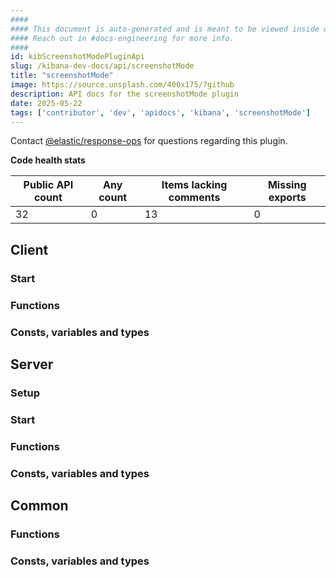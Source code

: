 ```yaml
---
####
#### This document is auto-generated and is meant to be viewed inside our experimental, new docs system.
#### Reach out in #docs-engineering for more info.
####
id: kibScreenshotModePluginApi
slug: /kibana-dev-docs/api/screenshotMode
title: "screenshotMode"
image: https://source.unsplash.com/400x175/?github
description: API docs for the screenshotMode plugin
date: 2025-05-22
tags: ['contributor', 'dev', 'apidocs', 'kibana', 'screenshotMode']
---
```




Contact [@elastic/response-ops](https://github.com/orgs/elastic/teams/response-ops) for questions regarding this plugin.

**Code health stats**

| Public API count  | Any count | Items lacking comments | Missing exports |
|-------------------|-----------|------------------------|-----------------|
| 32 | 0 | 13 | 0 |

## Client

### Start
<DocDefinitionList data={[screenshotModeObj.client.start]}/>

### Functions
<DocDefinitionList data={screenshotModeObj.client.functions}/>

### Consts, variables and types
<DocDefinitionList data={screenshotModeObj.client.misc}/>

## Server

### Setup
<DocDefinitionList data={[screenshotModeObj.server.setup]}/>

### Start
<DocDefinitionList data={[screenshotModeObj.server.start]}/>

### Functions
<DocDefinitionList data={screenshotModeObj.server.functions}/>

### Consts, variables and types
<DocDefinitionList data={screenshotModeObj.server.misc}/>

## Common

### Functions
<DocDefinitionList data={screenshotModeObj.common.functions}/>

### Consts, variables and types
<DocDefinitionList data={screenshotModeObj.common.misc}/>

